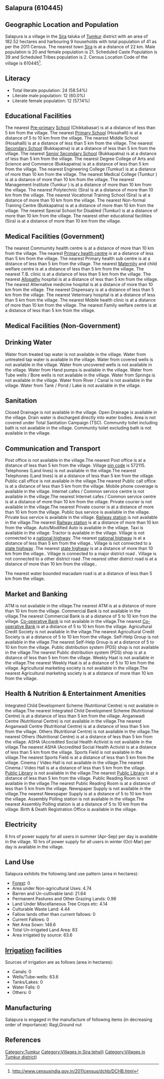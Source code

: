 {{Infobox settlement
| name=Salapura
| native_name=
| native_name_lang=
| other_name=
| nickname=
| settlement_type=Village
| image_skyline=
| image_alt=
| image_caption=
| pushpin_map=India Karnataka
| pushpin_label_position=right
| pushpin_map_alt=
| pushpin_map_caption=Location in Karnataka, India
| latd=
| latm=
| lats=
| latNS=
| longd=
| longm=
| longs=
| longEW=
| coordinates_display=inline,title
| subdivision_type=Country
| subdivision_name={{flag|India}}
| subdivision_type1=[[States and territories of India|State]]
| subdivision_name1=Karnataka 
| subdivision_type2=[[List of districts of India|District]]
| subdivision_name2=Tumkur
| subdivision_type3=Tahsil
| subdivision_name3=Sira 
| website=
| established_title=<!-- Established -->
| established_date=
| founder=
| named_for=
| government_type=
| governing_body=
| unit_pref=Metric=
| area_footnotes=
| area_rank=
| area_total_km2=1.83
| elevation_footnotes=
| elevation_m=
| population_total=41
| population_as_of=2011
| population_rank=
| population_density_km2=22
| population_demonym=
| population_footnotes=
| demographics_type1=Languages
| demographics1_title1=Official
| demographics1_info1=[[Kannada language|Kannada]]
| timezone1=[[Indian Standard Time|IST]]
| utc_offset1==+5:30
| postal_code_type=[[Postal Index Number|PIN]]
| postal_code=572115
| area_code_type=Telephone code
| area_code=
| registration_plate=
| blank1_name_sec1=Nearest city
| blank1_info_sec1=[[Sira]]
| blank2_name_sec1=[[Human sex ratio|Sex ratio]]
| blank2_info_sec1=1050 [[male|♂]]/[[female|♀]]
| blank3_name_sec1=Literacy
| blank3_info_sec1=58.54%
| blank1_name_sec2=[[2011 Census of India|2011 census]] code
| blank1_info_sec2=610445
| footnotes=
}}

== Salapura (610445) ==

== Geographic Location and Population ==

Salapura is a village in the [[Sira ]] taluka of [[Tumkur]] district with an area of 182.52 hectares and harbouring 9 households with total population of 41 as per the 2011 Census. The nearest town [[Sira]] is at a distance of 22 km. Male population is 20 and female population is 21. Scheduled Caste Population is 39 and Scheduled Tribes population is 2. Census Location Code of the village is 610445<ref>http://www.censusindia.gov.in/2011census/dchb/DCHB.html</ref>.


== Literacy ==  
* Total literate population: 24 (58.54%)
* Literate male population: 12 (60.0%)
* Literate female population: 12 (57.14%)


== Educational Facilities ==  
The nearest [[Pre-primary]] [[School]] (Chikkabasar) is at a distance of less than 5 km from the village.
The nearest [[Primary School]] (Hosahalli) is at a distance of 5 to 10 km from the village.
The nearest Middle School (Hosahalli) is at a distance of less than 5 km from the village.
The nearest [[Secondary School]] (Bukkapatna) is at a distance of less than 5 km from the village.
The nearest [[Senior Secondary School]] (Bukkapatna) is at a distance of less than 5 km from the village.
The nearest Degree College of Arts and Science and Commerce (Bukkapatna) is at a distance of less than 5 km from the village.
The nearest Engineering College (Tumkur) is at a distance of more than 10 km from the village.
The nearest Medical College (Tumkur ) is at a distance of more than 10 km from the village.
The nearest Management Institute (Tumkur ) is at a distance of more than 10 km from the village.
The nearest Polytechnic (Sira) is at a distance of more than 10 km from the village.
The nearest Vocational Training School (Sira) is at a distance of more than 10 km from the village.
The nearest Non-formal Training Centre (Bukkapatna) is at a distance of more than 10 km from the village.
The nearest Special School for Disabled (Tumkur) is at a distance of more than 10 km from the village.
The nearest other educational facilities (Sira) is at a distance of more than 10 km from the village.


== Medical Facilities (Government) ==
The nearest Commumity health centre is at a distance of more than 10 km from the village.
The nearest [[Primary health centre]] is at a distance of less than 5 km from the village.
The nearest Primary health sub centre is at a distance of less than 5 km from the village.
The nearest [[Maternity]] and child welfare centre is at a distance of less than 5 km from the village.
The nearest T.B. clinic is at a distance of less than 5 km from the village.
The nearest [[Allopathy]] hospital is at a distance of less than 5 km from the village.
The nearest Alternative medicine hospital is at a distance of more than 10 km from the village.
The nearest Dispensary is at a distance of less than 5 km from the village.
The nearest Veterinary hospital is at a distance of less than 5 km from the village.
The nearest Mobile health clinic is at a distance of more than 10 km from the village.
The nearest Family welfare centre is at a distance of less than 5 km from the village.


== Medical Facilities (Non-Government) ==











== Drinking Water ==
Water from treated tap water is not available in the village.
Water from untreated tap water is available in the village.
Water from covered wells is not available in the village.
Water from uncovered wells is not available in the village.
Water from Hand pumps is available in the village.
Water from Tube wells / Bore wells is not available in the village.
Water from Springs is not available in the village.
Water from River / Canal is not available in the village.
Water from Tank / Pond / Lake is not available in the village.


== Sanitation ==
Closed Drainage is not available in the village.
Open Drainage is available in the village.
Drain water is discharged directly into water bodies.
Area is not covered under Total Sanitation Campaign (TSC).
Community toilet including bath is not available in the village.
Community toilet excluding bath is not available in the village.


== Communication and Transport ==
Post office is not available in the village.The nearest Post office is at a distance of less than 5 km from the village.
Village [[pin code]] is 572115.
Telephones (Land lines) is not available in the village.The nearest Telephones (Land lines) is at a distance of less than 5 km from the village.
Public call office is not available in the village.The nearest Public call office is at a distance of less than 5 km from the village.
Mobile phone coverage is available in the village.
Internet cafes / Common service centre is not available in the village.The nearest Internet cafes / Common service centre is at a distance of more than 10 km from the village.
Private courier is not available in the village.The nearest Private courier is at a distance of more than 10 km from the village.
Public bus service is available in the village.
Private bus service is available in the village.
[[Railway station]] is not available in the village.The nearest [[Railway station]] is at a distance of more than 10 km from the village.
Auto/Modified Auto is available in the village.
Taxi is available in the village.
Tractor is available in the village.
Village is not connected to a [[national highway]] .The nearest [[national highway]] is at a distance of less than 5 km from the village..
Village is not connected to a [[state highway]] .The nearest [[state highway]] is at a distance of more than 10 km from the village..
Village is connected to a major district road    .
Village is not connected to a other district road .The nearest other district road is at a distance of more than 10 km from the village..


The nearest water bounded macadam road is at a distance of less than 5 km from the village.




== Market and Banking ==
ATM is not available in the village.The nearest ATM is at a distance of more than 10 km from the village.
Commercial Bank is not available in the village.The nearest Commercial Bank is at a distance of 5 to 10 km from the village.
[[Co-operative Bank]] is not available in the village.The nearest [[Co-operative Bank]] is at a distance of 5 to 10 km from the village.
Agricultural Credit Society is not available in the village.The nearest Agricultural Credit Society is at a distance of 5 to 10 km from the village.
Self-Help Group is not available in the village.The nearest Self-Help Group is at a distance of 5 to 10 km from the village.
Public distribution system (PDS) shop is not available in the village.The nearest Public distribution system (PDS) shop is at a distance of less than 5 km from the village.
Weekly Haat is not available in the village.The nearest Weekly Haat is at a distance of 5 to 10 km from the village.
Agricultural marketing society is not available in the village.The nearest Agricultural marketing society is at a distance of more than 10 km from the village.


== Health & Nutrition & Entertainment Amenities ==
Integrated Child Development Scheme (Nutritional Centre) is not available in the village.The nearest Integrated Child Development Scheme (Nutritional Centre) is at a distance of less than 5 km from the village.
Anganwadi Centre (Nutritional Centre) is not available in the village.The nearest Anganwadi Centre (Nutritional Centre) is at a distance of less than 5 km from the village.
Others (Nutritional Centre) is not available in the village.The nearest Others (Nutritional Centre) is at a distance of less than 5 km from the village.
ASHA (Accredited Social Health Activist is not available in the village.The nearest ASHA (Accredited Social Health Activist is at a distance of less than 5 km from the village.
Sports Field is not available in the village.The nearest Sports Field is at a distance of less than 5 km from the village.
Cinema / Video Hall is not available in the village.The nearest Cinema / Video Hall is at a distance of less than 5 km from the village.
[[Public Library]] is not available in the village.The nearest [[Public Library]] is at a distance of less than 5 km from the village.
Public Reading Room is not available in the village.The nearest Public Reading Room is at a distance of less than 5 km from the village.
Newspaper Supply is not available in the village.The nearest Newspaper Supply is at a distance of 5 to 10 km from the village.
Assembly Polling station is not available in the village.The nearest Assembly Polling station is at a distance of 5 to 10 km from the village.
Birth & Death Registration Office is available in the village.


== Electricity ==






6 hrs of power supply for all users in summer (Apr-Sep) per day is available in the village.
10 hrs of power supply for all users in winter (Oct-Mar) per day is available in the village.


== Land Use ==
Salapura exhibits the following land use pattern (area in hectares):
* [[Forest]]: 0
* Area under Non-agricultural Uses: 4.74
* Barren and Un-cultivable land: 21.64
* Permanent Pastures and Other Grazing Lands: 0.96
* Land Under Miscellaneous Tree Crops etc: 4.14
* Culturable Waste Land: 4.44
* Fallow lands other than current fallows: 0
* Current Fallows: 0
* Net Area Sown: 146.6
* Total Un-irrigated Land Area: 83
* Area irrigated by source: 63.6


== [[Irrigation]] facilities ==
Sources of irrigation are as follows (area in hectares):
* Canals: 0
* Wells/Tube-wells: 63.6
* Tanks/Lakes: 0
* Water Falls: 0
* Others: 0


== Manufacturing ==
Salapura is engaged in the manufacture of following items (in decreasing order of importance): Ragi,Ground nut


[[Category:Tumkur]]
[[Category:Villages in Sira  tehsil)]]
[[Category:Villages in Tumkur district)]]


== References ==
{{Reflist}}


